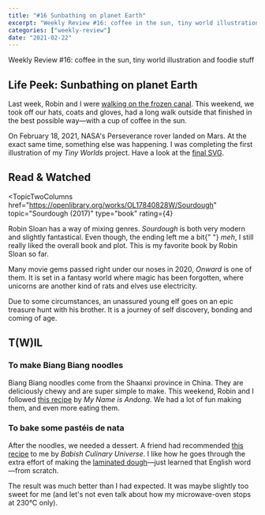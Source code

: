 ```yaml
---
title: "#16 Sunbathing on planet Earth"
excerpt: "Weekly Review #16: coffee in the sun, tiny world illustration and foodie stuff"
categories: ["weekly-review"]
date: "2021-02-22"
---
```


<Flex>
  <Column double>
    <FeaturedArtistImage
      artistHref="https://dribbble.com/shots/9952879-The-Hiding-in-the-Wrong-Place-Club-Bowl-of-Fish-Ball-Noodles"
      imageSrc="https://cdn.dribbble.com/users/1184471/screenshots/9952879/media/ddf1cfcb2cc2be7adb182b326d9d5bce.jpg"
      imageAlt="The Hiding-in-the-Wrong-Place Club by Andy Wang"
      artistName="Andy Wang"
    />
  </Column>
  <Column>
    <p>
      Weekly Review #16: coffee in the sun, tiny world illustration and foodie
      stuff
    </p>
  </Column>
</Flex>

## Life Peek: Sunbathing on planet Earth

Last week, Robin and I were [walking on the frozen canal](/blog/15-walk-on-the-frozen-canal). This weekend, we took off our hats, coats and gloves, had a long walk outside that finished in the best possible way—with a cup of coffee in the sun.

On February 18, 2021, NASA's Perseverance rover landed on Mars. At the exact same time, something else was happening. I was completing the first illustration of my _Tiny Worlds_ project. Have a look at the [final SVG](/playground/tiny-world-1).

## Read & Watched

<TopicTwoColumns
  href="https://openlibrary.org/works/OL17840828W/Sourdough"
  topic="Sourdough (2017)"
  type="book"
  rating={4}
>
  <p>
    Robin Sloan has a way of mixing genres. <cite>Sourdough</cite> is both very
    modern and slightly fantastical. Even though, the ending left me a bit{" "}
    <em>meh</em>, I still really liked the overall book and plot. This is my
    favorite book by Robin Sloan so far.
  </p>
</TopicTwoColumns>
<TopicTwoColumns
  href="https://en.wikipedia.org/wiki/Onward_(film)"
  topic="Onward (2020)"
  type="movie"
  rating={5}
>
  <p>
    Many movie gems passed right under our noses in 2020, <cite>Onward</cite> is
    one of them. It is set in a fantasy world where magic has been forgotten,
    where unicorns are another kind of rats and elves use electricity.
  </p>
  <p>
    Due to some circumstances, an unassured young elf goes on an epic treasure
    hunt with his brother. It is a journey of self discovery, bonding and coming
    of age.
  </p>
</TopicTwoColumns>

## T(W)IL

### To make Biang Biang noodles

Biang Biang noodles come from the Shaanxi province in China. They are deliciously chewy and are super simple to make. This weekend, Robin and I followed [this recipe](/recipe-book/biang-biang-noodles) by _My Name is Andong_. We had a lot of fun making them, and even more eating them.

### To bake some pastéis de nata

After the noodles, we needed a dessert. A friend had recommended [this recipe](https://clarale.com/recipe-book/pasteis-de-nata) to me by _Babish Culinary Universe_. I like how he goes through the extra effort of making the [laminated dough](https://en.wikipedia.org/wiki/Laminated_dough)—just learned that English word—from scratch.

The result was much better than I had expected. It was maybe slightly too sweet for me (and let's not even talk about how my microwave-oven stops at 230°C only).

